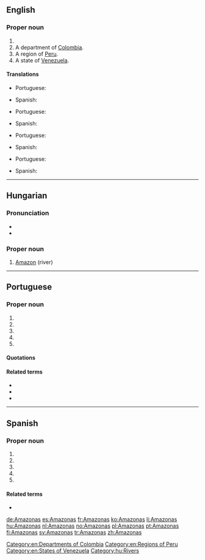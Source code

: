 ==English==
{{wikipedia}}

===Proper noun===
{{en-proper noun}}

# {{place:Brazil/state|en|capital=Manaus|region=North Region}}
# A department of [[Colombia]].
# A region of [[Peru]].
# A state of [[Venezuela]].

====Translations====
{{trans-top|state of Brazil}}
* Portuguese: {{t+|pt|Amazonas}}
{{trans-mid}}
* Spanish: {{t+|es|Amazonas}}
{{trans-bottom}}

{{trans-top|department of Colombia}}
* Portuguese: {{t+|pt|Amazonas}}
{{trans-mid}}
* Spanish: {{t+|es|Amazonas}}
{{trans-bottom}}

{{trans-top|region of Peru}}
* Portuguese: {{t+|pt|Amazonas}}
{{trans-mid}}
* Spanish: {{t+|es|Amazonas}}
{{trans-bottom}}

{{trans-top|state of Venezuela}}
* Portuguese: {{t+|pt|Amazonas}}
{{trans-mid}}
* Spanish: {{t+|es|Amazonas}}
{{trans-bottom}}

[[Category:en:Departments of Colombia]]
[[Category:en:Regions of Peru]]
[[Category:en:States of Venezuela]]

----

==Hungarian==
{{wikipedia|lang=hu}}

===Pronunciation===
* {{hu-IPA}}
* {{hyphenation|Ama|zo|nas|lang=hu}}

===Proper noun===
{{hu-proper noun}}

# [[Amazon]] (river)

[[Category:hu:Rivers]]

----

==Portuguese==
{{wikipedia|lang=pt}}

===Proper noun===
{{pt-proper noun|m}}

# {{place|pt|river|in northern|continent/South America|t1=Amazon}}
# {{place|pt|state|macroregion/North Region|c/Brazil|t1=Amazonas|capital=pt:Manaus}}
# {{place|pt|region|c/Peru|t1=Amazonas}}
# {{place|pt|department|c/Colombia|t1=Amazonas}}
# {{place|pt|state|c/Venezuela|t1=Amazonas}}

====Quotations====
{{seeCites}}

====Related terms====
* {{l|pt|amazona}}
* {{l|pt|amazonense}}
* {{l|pt|Amazônia}}

----

==Spanish==
{{wikipedia|lang=es}}

===Proper noun===
{{es-proper noun|m}}

# {{place|es|river|c/Brazil|t1=Amazon}}
# {{place:Brazil/state|es|capital=Manaus|region=North Region}}
# {{place|es|region|c/Peru|t1=Amazonas}}
# {{place|es|department|c/Colombia|t1=Amazonas}}
# {{place|es|state|c/Venezuela|t1=Amazonas}}

====Related terms====
* {{l|es|amazonense}}

[[de:Amazonas]]
[[es:Amazonas]]
[[fr:Amazonas]]
[[ko:Amazonas]]
[[li:Amazonas]]
[[hu:Amazonas]]
[[nl:Amazonas]]
[[no:Amazonas]]
[[pl:Amazonas]]
[[pt:Amazonas]]
[[fi:Amazonas]]
[[sv:Amazonas]]
[[tr:Amazonas]]
[[zh:Amazonas]]